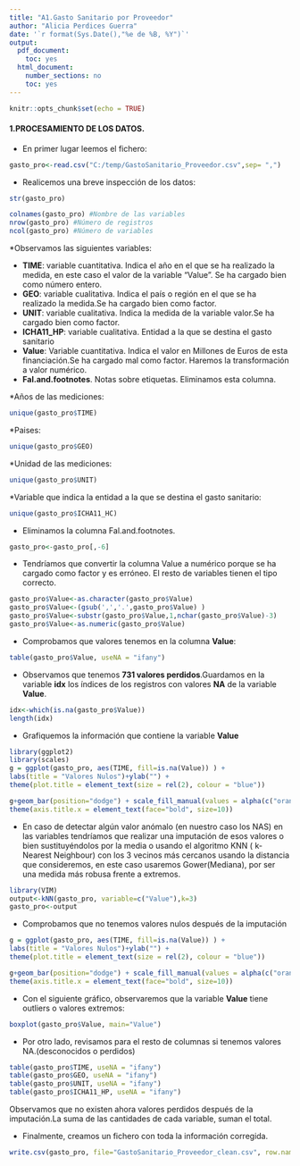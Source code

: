---
title: "A1.Gasto Sanitario por Proveedor"
author: "Alicia Perdices Guerra"
date: '`r format(Sys.Date(),"%e de %B, %Y")`'
output:
  pdf_document:
    toc: yes
  html_document:
    number_sections: no
    toc: yes
---

```{r setup, include=FALSE}
knitr::opts_chunk$set(echo = TRUE)
```


#### **1.PROCESAMIENTO DE LOS DATOS.**

* En primer lugar leemos el fichero:

```{r}
gasto_pro<-read.csv("C:/temp/GastoSanitario_Proveedor.csv",sep= ",")
```

* Realicemos una breve inspección de los datos:

```{r}
str(gasto_pro)

```


```{r}
colnames(gasto_pro) #Nombre de las variables
nrow(gasto_pro) #Número de registros
ncol(gasto_pro) #Número de variables
```

*Observamos las siguientes variables:

  * **TIME**: variable cuantitativa. Indica el año en el que se ha realizado la medida, en este caso el valor de la variable "Value". Se ha cargado bien como número entero.
  * **GEO**: variable cualitativa. Indica el país o región en el que se ha realizado la medida.Se ha cargado bien como factor.
  * **UNIT**: variable cualitativa. Indica la medida de la variable valor.Se ha cargado bien como factor.
  * **ICHA11_HP**: variable cualitativa. Entidad a la que se destina el gasto sanitario
  * **Value**: Variable cuantitativa. Indica el valor en Millones de Euros de esta financiación.Se ha cargado mal como factor. Haremos la transformación a valor numérico.
  * **Fal.and.footnotes**. Notas sobre etiquetas. Eliminamos esta columna.

*Años de las mediciones:

```{r}
unique(gasto_pro$TIME)
```

*Paises:

```{r}
unique(gasto_pro$GEO)
```

*Unidad de las mediciones:

```{r}
unique(gasto_pro$UNIT)
```

*Variable que indica la entidad a la que se destina el gasto sanitario:

```{r}
unique(gasto_pro$ICHA11_HC)
```

* Eliminamos la columna Fal.and.footnotes.

```{r}
gasto_pro<-gasto_pro[,-6]
```


* Tendríamos que convertir la columna Value a numérico porque se ha cargado como factor y es erróneo. El resto de variables tienen el tipo correcto.

```{r}
gasto_pro$Value<-as.character(gasto_pro$Value)
gasto_pro$Value<-(gsub(',','.',gasto_pro$Value) )
gasto_pro$Value<-substr(gasto_pro$Value,1,nchar(gasto_pro$Value)-3)
gasto_pro$Value<-as.numeric(gasto_pro$Value)
```

* Comprobamos que valores tenemos en la columna **Value**:

```{r}
table(gasto_pro$Value, useNA = "ifany")
```

* Observamos que tenemos **731 valores perdidos**.Guardamos en la variable **idx** los índices de los registros con valores **NA** de la variable **Value**.

```{r}
idx<-which(is.na(gasto_pro$Value))
length(idx)
```

* Grafiquemos la información que contiene la variable **Value**

```{r}
library(ggplot2)
library(scales)
g = ggplot(gasto_pro, aes(TIME, fill=is.na(Value)) ) +
labs(title = "Valores Nulos")+ylab("") +
theme(plot.title = element_text(size = rel(2), colour = "blue"))

g+geom_bar(position="dodge") + scale_fill_manual(values = alpha(c("orange", "blue"), 1)) +
theme(axis.title.x = element_text(face="bold", size=10))
```

* En caso de detectar algún valor anómalo (en nuestro caso los NAS) en las variables tendríamos que realizar una imputación de esos valores o bien sustituyéndolos por la media o usando el algoritmo KNN ( k-Nearest Neighbour) con los 3 vecinos más cercanos usando la distancia que consideremos, en este caso usaremos Gower(Mediana), por ser una medida más robusa frente a extremos.

```{r}
library(VIM)
output<-kNN(gasto_pro, variable=c("Value"),k=3) 
gasto_pro<-output
```

* Comprobamos que no tenemos valores nulos después de la imputación

```{r}
g = ggplot(gasto_pro, aes(TIME, fill=is.na(Value)) ) +
labs(title = "Valores Nulos")+ylab("") +
theme(plot.title = element_text(size = rel(2), colour = "blue"))

g+geom_bar(position="dodge") + scale_fill_manual(values = alpha(c("orange", "blue"), 1)) +
theme(axis.title.x = element_text(face="bold", size=10))
```

* Con el siguiente gráfico, observaremos que la variable **Value**  tiene outliers o valores extremos:

```{r}
boxplot(gasto_pro$Value, main="Value")
```

* Por otro lado, revisamos para el resto de columnas si tenemos valores NA.(desconocidos o perdidos)

```{r}
table(gasto_pro$TIME, useNA = "ifany")
table(gasto_pro$GEO, useNA = "ifany")
table(gasto_pro$UNIT, useNA = "ifany")
table(gasto_pro$ICHA11_HP, useNA = "ifany")
```


Observamos que no existen ahora valores perdidos después de la imputación.La suma de las cantidades de cada variable, suman el total.

* Finalmente, creamos un fichero con toda la información corregida.

```{r}
write.csv(gasto_pro, file="GastoSanitario_Proveedor_clean.csv", row.names = FALSE)
```

